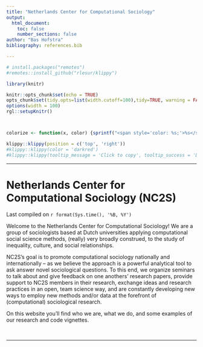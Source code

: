 ```yaml
---
title: "Netherlands Center for Computational Sociology"
output:
  html_document:
    toc: false
    number_sections: false
author: "Bas Hofstra"
bibliography: references.bib

---
```


```r
# install.packages("remotes")
#remotes::install_github("rlesur/klippy")
``` 

```r
library(knitr)

knitr::opts_chunk$set(echo = TRUE)
opts_chunk$set(tidy.opts=list(width.cutoff=100),tidy=TRUE, warning = FALSE, message = FALSE,comment = "#>", cache=TRUE, class.source=c("test"), class.output=c("test2"))
options(width = 100)
rgl::setupKnitr()



colorize <- function(x, color) {sprintf("<span style='color: %s;'>%s</span>", color, x) }

```

```r
klippy::klippy(position = c('top', 'right'))
#klippy::klippy(color = 'darkred')
#klippy::klippy(tooltip_message = 'Click to copy', tooltip_success = 'Done')
```

----

# Netherlands Center for Computational Sociology (NC2S)
Last compiled on `r format(Sys.time(), '%B, %Y')`  

Welcome to the Netherlands Center for Computational Sociology! We are a group of sociologists based at Dutch universities applying computational social science methods, (really) very broadly construed, to the study of inequality, culture, and social relationships. 

NC2S's goal is to promote computational sociology nationally and internationally -- as we believe the approach is a powerful analytical tool to ask answer novel sociological questions. To this end, we organize seminars to talk about and give feedback on one anothers' research papers, provide support to NC2S members in their research, exchange ideas and research practices in an open, team science way, and are constantly developing new ways to employ new methods and/or data at the forefront of (computational) sociological research.

On this website you'll find who we are, what we do, and some examples of our research and code vignettes.

<br>

----







